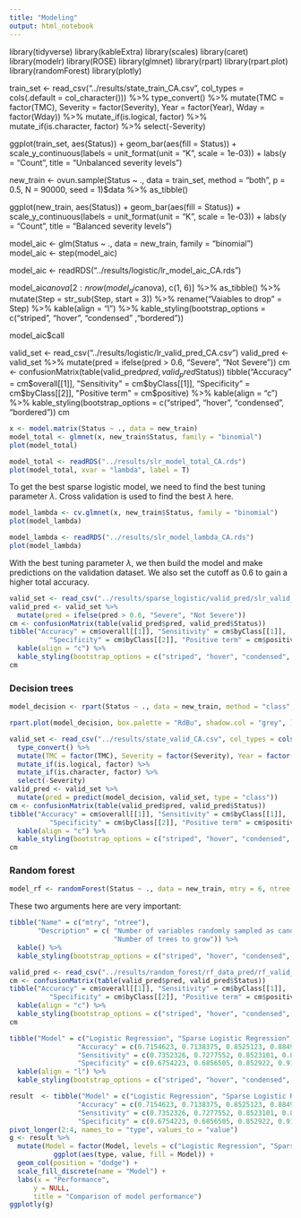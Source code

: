 ---
title: "Modeling"
output: html_notebook
---


library(tidyverse)
library(kableExtra)
library(scales)
library(caret)
library(modelr)
library(ROSE)
library(glmnet)
library(rpart)
library(rpart.plot)
library(randomForest)
library(plotly)



train_set <- read_csv("../results/state_train_CA.csv", col_types = cols(.default = col_character())) %>% 
  type_convert() %>%
  mutate(TMC = factor(TMC), Severity = factor(Severity), Year = factor(Year), Wday = factor(Wday)) %>%
  mutate_if(is.logical, factor) %>%
  mutate_if(is.character, factor) %>%
  select(-Severity)



ggplot(train_set, aes(Status)) +
  geom_bar(aes(fill = Status)) +
  scale_y_continuous(labels = unit_format(unit = "K", scale = 1e-03)) +
  labs(y = "Count",
       title = "Unbalanced severity levels")


new_train <- ovun.sample(Status ~ ., 
                         data = train_set, 
                         method = "both", p = 0.5, N = 90000, seed = 1)$data %>% as_tibble()



ggplot(new_train, aes(Status)) +
  geom_bar(aes(fill = Status)) +
  scale_y_continuous(labels = unit_format(unit = "K", scale = 1e-03)) +
  labs(y = "Count",
       title = "Balanced severity levels")


model_aic <- glm(Status ~ ., data = new_train, family = "binomial")
model_aic <- step(model_aic)

model_aic <- readRDS("../results/logistic/lr_model_aic_CA.rds")



model_aic$anova[2:nrow(model_aic$anova), c(1, 6)] %>% as_tibble() %>% mutate(Step = str_sub(Step, start = 3)) %>%
  rename("Vaiables to drop" = Step) %>%
  kable(align = "l") %>%
  kable_styling(bootstrap_options = c("striped", "hover", "condensed" ,"bordered"))


model_aic$call


valid_set <- read_csv("../results/logistic/lr_valid_pred_CA.csv")
valid_pred <- valid_set %>%
  mutate(pred = ifelse(pred > 0.6, "Severe", "Not Severe"))
cm <- confusionMatrix(table(valid_pred$pred, valid_pred$Status))
tibble("Accuracy" = cm$overall[[1]], "Sensitivity" = cm$byClass[[1]],
          "Specificity" = cm$byClass[[2]], "Positive term" = cm$positive) %>%
  kable(align = "c") %>%
  kable_styling(bootstrap_options = c("striped", "hover", "condensed", "bordered"))
cm

```{r slr-code, eval=FALSE}
x <- model.matrix(Status ~ ., data = new_train)
model_total <- glmnet(x, new_train$Status, family = "binomial")
plot(model_total)
```
<div class="plot-center">
```{r slr-plot, echo=FALSE}
model_total <- readRDS("../results/slr_model_total_CA.rds")
plot(model_total, xvar = "lambda", label = T)
```
</div>

To get the best sparse logistic model, we need to find the best tuning parameter $\lambda$. Cross validation is used to find the best $\lambda$ here.

```{r slr-code2, eval=FALSE}
model_lambda <- cv.glmnet(x, new_train$Status, family = "binomial")
plot(model_lambda)
```

<div class="plot-center">
```{r slr-plot2, echo=FALSE}
model_lambda <- readRDS("../results/slr_model_lambda_CA.rds")
plot(model_lambda)
```
</div>

With the best tuning parameter $\lambda$, we then build the model and make predictions on the validation dataset. We also set the cutoff as 0.6 to gain a higher total accuracy.

<div class="plot-center">
```{r valid, message=FALSE, echo=FALSE}
valid_set <- read_csv("../results/sparse_logistic/valid_pred/slr_valid_pred_CA.csv")
valid_pred <- valid_set %>%
  mutate(pred = ifelse(pred > 0.6, "Severe", "Not Severe"))
cm <- confusionMatrix(table(valid_pred$pred, valid_pred$Status))
tibble("Accuracy" = cm$overall[[1]], "Sensitivity" = cm$byClass[[1]],
          "Specificity" = cm$byClass[[2]], "Positive term" = cm$positive) %>%
  kable(align = "c") %>%
  kable_styling(bootstrap_options = c("striped", "hover", "condensed", "bordered"))
cm
```
</div>

### Decision trees


```{r decision-code}
model_decision <- rpart(Status ~ ., data = new_train, method = "class", minsplit = 20, cp = 0.001)
```


```{r decision-plot, warning=FALSE, fig.width=13, fig.height=6}
rpart.plot(model_decision, box.palette = "RdBu", shadow.col = "grey", )
```


<div class="plot-center">
```{r decision-read, echo=FALSE, message=FALSE}
valid_set <- read_csv("../results/state_valid_CA.csv", col_types = cols(.default = col_character())) %>% 
  type_convert() %>%
  mutate(TMC = factor(TMC), Severity = factor(Severity), Year = factor(Year), Wday = factor(Wday)) %>%
  mutate_if(is.logical, factor) %>%
  mutate_if(is.character, factor) %>%
  select(-Severity)
valid_pred <- valid_set %>%
  mutate(pred = predict(model_decision, valid_set, type = "class"))
cm <- confusionMatrix(table(valid_pred$pred, valid_pred$Status))
tibble("Accuracy" = cm$overall[[1]], "Sensitivity" = cm$byClass[[1]],
          "Specificity" = cm$byClass[[2]], "Positive term" = cm$positive) %>%
  kable(align = "c") %>%
  kable_styling(bootstrap_options = c("striped", "hover", "condensed", "bordered"))
cm
```


### Random forest


```{r rf-code, eval=FALSE}
model_rf <- randomForest(Status ~ ., data = new_train, mtry = 6, ntree = 500)
```

These two arguments here are very important:

```{r rf-table, echo=FALSE}
tibble("Name" = c("mtry", "ntree"), 
       "Description" = c( "Number of variables randomly sampled as candidates at each split",
                          "Number of trees to grow")) %>%
  kable() %>%
  kable_styling(bootstrap_options = c("striped", "hover", "condensed", "bordered"))
```


```{r rf-perd, echo=FALSE, message=FALSE}
valid_pred <- read_csv("../results/random_forest/rf_data_pred/rf_valid_pred_CA.csv")
cm <- confusionMatrix(table(valid_pred$pred, valid_pred$Status))
tibble("Accuracy" = cm$overall[[1]], "Sensitivity" = cm$byClass[[1]],
          "Specificity" = cm$byClass[[2]], "Positive term" = cm$positive) %>%
  kable(align = "c") %>%
  kable_styling(bootstrap_options = c("striped", "hover", "condensed", "bordered"))
cm
```

```{r conclusion, echo=FALSE}
tibble("Model" = c("Logistic Regression", "Sparse Logistic Regression", "Decision Tree", "Random Forest"),
                 "Accuracy" = c(0.7154623, 0.7138375, 0.8525123, 0.8849106),
                 "Sensitivity" = c(0.7352326, 0.7277552, 0.8523101, 0.870184),
                 "Specificity" = c(0.6754223, 0.6856505, 0.852922, 0.9147357)) %>%
  kable(align = "l") %>%
  kable_styling(bootstrap_options = c("striped", "hover", "condensed", "bordered"))
```

```{r conclusion-plot, echo=FALSE}
result  <- tibble("Model" = c("Logistic Regression", "Sparse Logistic Regression", "Decision Tree", "Random Forest"),
                 "Accuracy" = c(0.7154623, 0.7138375, 0.8525123, 0.8849106),
                 "Sensitivity" = c(0.7352326, 0.7277552, 0.8523101, 0.870184),
                 "Specificity" = c(0.6754223, 0.6856505, 0.852922, 0.9147357)) %>%
pivot_longer(2:4, names_to = "type", values_to = "value")
g <- result %>%
  mutate(Model = factor(Model, levels = c("Logistic Regression", "Sparse Logistic Regression", "Decision Tree", "Random Forest"))) %>%
           ggplot(aes(type, value, fill = Model)) +
  geom_col(position = "dodge") +
  scale_fill_discrete(name = "Model") +
  labs(x = "Performance",
      y = NULL,
      title = "Comparison of model performance")
ggplotly(g)
```
</div>